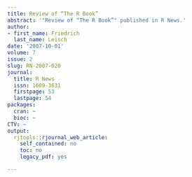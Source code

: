 ```yaml
---
title: Review of “The R Book”
abstract: '"Review of “The R Book”" published in R News.'
author:
- first_name: Friedrich
  last_name: Leisch
date: '2007-10-01'
volume: 7
issue: 2
slug: RN-2007-020
journal:
  title: R News
  issn: 1609-3631
  firstpage: 53
  lastpage: 54
packages:
  cran: ~
  bioc: ~
CTV: ~
output:
  rjtools::rjournal_web_article:
    self_contained: no
    toc: no
    legacy_pdf: yes

---
```

